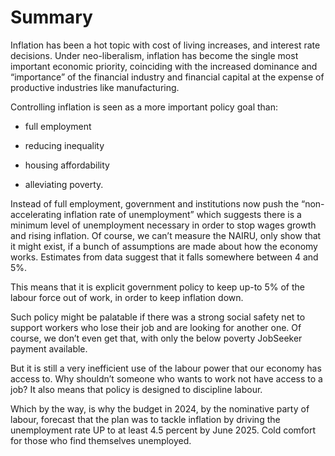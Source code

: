 # Summary

Inflation has been a hot topic with cost of living increases, and interest rate decisions. Under neo-liberalism, inflation has become the single most important economic priority, coinciding with the increased dominance and "importance" of the financial industry and financial capital at the expense of productive industries like manufacturing.

Controlling inflation is seen as a more important policy goal than:

-   full employment

-   reducing inequality

-   housing affordability

-   alleviating poverty.

Instead of full employment, government and institutions now push the "non-accelerating inflation rate of unemployment" which suggests there is a minimum level of unemployment necessary in order to stop wages growth and rising inflation. Of course, we can't measure the NAIRU, only show that it might exist, if a bunch of assumptions are made about how the economy works. Estimates from data suggest that it falls somewhere between 4 and 5%.

This means that it is explicit government policy to keep up-to 5% of the labour force out of work, in order to keep inflation down.

Such policy might be palatable if there was a strong social safety net to support workers who lose their job and are looking for another one. Of course, we don't even get that, with only the below poverty JobSeeker payment available.

But it is still a very inefficient use of the labour power that our economy has access to. Why shouldn't someone who wants to work not have access to a job? It also means that policy is designed to discipline labour.

Which by the way, is why the budget in 2024, by the nominative party of labour, forecast that the plan was to tackle inflation by driving the unemployment rate UP to at least 4.5 percent by June 2025. Cold comfort for those who find themselves unemployed.
